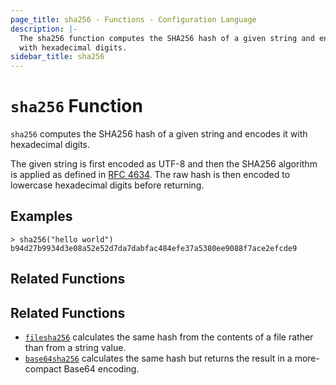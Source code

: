 ```yaml
---
page_title: sha256 - Functions - Configuration Language
description: |-
  The sha256 function computes the SHA256 hash of a given string and encodes it
  with hexadecimal digits.
sidebar_title: sha256
---
```


# `sha256` Function

`sha256` computes the SHA256 hash of a given string and encodes it with
hexadecimal digits.

The given string is first encoded as UTF-8 and then the SHA256 algorithm is applied
as defined in [RFC 4634](https://tools.ietf.org/html/rfc4634). The raw hash is
then encoded to lowercase hexadecimal digits before returning.

## Examples

```
> sha256("hello world")
b94d27b9934d3e08a52e52d7da7dabfac484efe37a5380ee9088f7ace2efcde9
```

## Related Functions


## Related Functions

- [`filesha256`](/language/functions/filesha256) calculates the same hash from
  the contents of a file rather than from a string value.
- [`base64sha256`](/language/functions/base64sha256) calculates the same hash but returns
  the result in a more-compact Base64 encoding.
